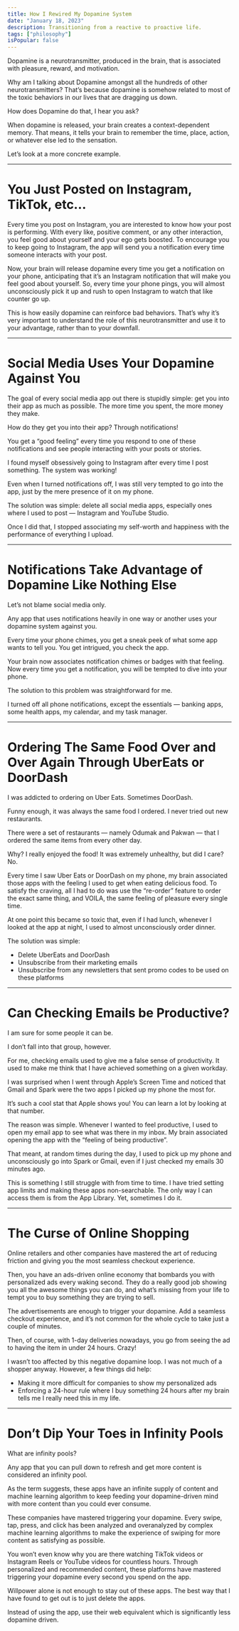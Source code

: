 ```yaml
---
title: How I Rewired My Dopamine System
date: "January 18, 2023"
description: Transitioning from a reactive to proactive life.
tags: ["philosophy"]
isPopular: false
---
```

Dopamine is a neurotransmitter, produced in the brain, that is associated with pleasure, reward, and motivation. 

Why am I talking about Dopamine amongst all the hundreds of other neurotransmitters? That’s because dopamine is somehow related to most of the toxic behaviors in our lives that are dragging us down. 

How does Dopamine do that, I hear you ask? 

When dopamine is released, your brain creates a context-dependent memory. That means, it tells your brain to remember the time, place, action, or whatever else led to the sensation. 

Let’s look at a more concrete example. 
- - -

# You Just Posted on Instagram, TikTok, etc…
Every time you post on Instagram, you are interested to know how your post is performing. With every like, positive comment, or any other interaction, you feel good about yourself and your ego gets boosted. To encourage you to keep going to Instagram, the app will send you a notification every time someone interacts with your post. 

Now, your brain will release dopamine every time you get a notification on your phone, anticipating that it’s an Instagram notification that will make you feel good about yourself. So, every time your phone pings, you will almost unconsciously pick it up and rush to open Instagram to watch that like counter go up. 

This is how easily dopamine can reinforce bad behaviors. That’s why it’s very important to understand the role of this neurotransmitter and use it to your advantage, rather than to your downfall. 
- - -
# Social Media Uses Your Dopamine Against You
The goal of every social media app out there is stupidly simple: get you into their app as much as possible. The more time you spent, the more money they make. 

How do they get you into their app? Through notifications! 

You get a “good feeling” every time you respond to one of these notifications and see people interacting with your posts or stories. 

I found myself obsessively going to Instagram after every time I post something. The system was working! 

Even when I turned notifications off, I was still very tempted to go into the app, just by the mere presence of it on my phone. 

The solution was simple: delete all social media apps, especially ones where I used to post — Instagram and YouTube Studio.

Once I did that, I stopped associating my self-worth and happiness with the performance of everything I upload. 
- - -
# Notifications Take Advantage of Dopamine Like Nothing Else
Let’s not blame social media only. 

Any app that uses notifications heavily in one way or another uses your dopamine system against you. 

Every time your phone chimes, you get a sneak peek of what some app wants to tell you. You get intrigued, you check the app. 

Your brain now associates notification chimes or badges with that feeling. Now every time you get a notification, you will be tempted to dive into your phone. 

The solution to this problem was straightforward for me. 

I turned off all phone notifications, except the essentials — banking apps, some health apps, my calendar, and my task manager.
- - -
# Ordering The Same Food Over and Over Again Through UberEats or DoorDash
I was addicted to ordering on Uber Eats. Sometimes DoorDash. 

Funny enough, it was always the same food I ordered. I never tried out new restaurants. 

There were a set of restaurants — namely Odumak and Pakwan — that I ordered the same items from every other day. 

Why? I really enjoyed the food! It was extremely unhealthy, but did I care? No. 

Every time I saw Uber Eats or DoorDash on my phone, my brain associated those apps with the feeling I used to get when eating delicious food. To satisfy the craving, all I had to do was use the “re-order” feature to order the exact same thing, and VOILA, the same feeling of pleasure every single time. 

At one point this became so toxic that, even if I had lunch, whenever I looked at the app at night, I used to almost unconsciously order dinner. 

The solution was simple:
* Delete UberEats and DoorDash
* Unsubscribe from their marketing emails 
* Unsubscribe from any newsletters that sent promo codes to be used on these platforms

- - -
# Can Checking Emails be Productive? 
I am sure for some people it can be. 

I don’t fall into that group, however. 

For me, checking emails used to give me a false sense of productivity. It used to make me think that I have achieved something on a given workday. 

I was surprised when I went through Apple’s Screen Time and noticed that Gmail and Spark were the two apps I picked up my phone the most for. 

It’s such a cool stat that Apple shows you! You can learn a lot by looking at that number. 

The reason was simple. Whenever I wanted to feel productive, I used to open my email app to see what was there in my inbox. My brain associated opening the app with the “feeling of being productive”. 

That meant, at random times during the day, I used to pick up my phone and unconsciously go into Spark or Gmail, even if I just checked my emails 30 minutes ago. 

This is something I still struggle with from time to time. I have tried setting app limits and making these apps non-searchable. The only way I can access them is from the App Library. Yet, sometimes I do it. 
- - -
# The Curse of Online Shopping
Online retailers and other companies have mastered the art of reducing friction and giving you the most seamless checkout experience. 

Then, you have an ads-driven online economy that bombards you with personalized ads every waking second. They do a really good job showing you all the awesome things you can do, and what’s missing from your life to tempt you to buy something they are trying to sell. 

The advertisements are enough to trigger your dopamine. Add a seamless checkout experience, and it’s not common for the whole cycle to take just a couple of minutes. 

Then, of course, with 1-day deliveries nowadays, you go from seeing the ad to having the item in under 24 hours. Crazy! 

I wasn’t too affected by this negative dopamine loop. I was not much of a shopper anyway. However, a few things did help:

* Making it more difficult for companies to show my personalized ads 
* Enforcing a 24-hour rule where I buy something 24 hours after my brain tells me I really need this in my life. 

- - -
# Don’t Dip Your Toes in Infinity Pools
What are infinity pools? 

Any app that you can pull down to refresh and get more content is considered an infinity pool. 

As the term suggests, these apps have an infinite supply of content and machine learning algorithm to keep feeding your dopamine-driven mind with more content than you could ever consume. 

These companies have mastered triggering your dopamine. Every swipe, tap, press, and click has been analyzed and overanalyzed by complex machine learning algorithms to make the experience of swiping for more content as satisfying as possible. 

You won’t even know why you are there watching TikTok videos or Instagram Reels or YouTube videos for countless hours. Through personalized and recommended content, these platforms have mastered triggering your dopamine every second you spend on the app. 

Willpower alone is not enough to stay out of these apps. The best way that I have found to get out is to just delete the apps. 

Instead of using the app, use their web equivalent which is significantly less dopamine driven. 